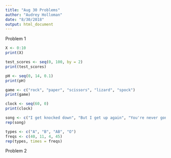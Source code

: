 ```yaml
---
title: "Aug 30 Problems"
author: "Audrey Holloman"
date: "8/30/2018"
output: html_document
---
```


Problem 1
```r
X <- 0:10
print(X)

test_scores <- seq(0, 100, by = 2)
print(test_scores)

pH <- seq(0, 14, 0.1)
print(pH)

game <- c("rock", "paper", "scissors", "lizard", "spock")
print(game)

clock <- seq(60, 0)
print(clock)

song <- c("I get knocked down", "But I get up again", "You're never gonna keep me down")
rep(song)

types <- c("A", "B", "AB", "O")
freqs <- c(40, 11, 4, 45)
rep(types, times = freqs)
```

Problem 2
```r

```

